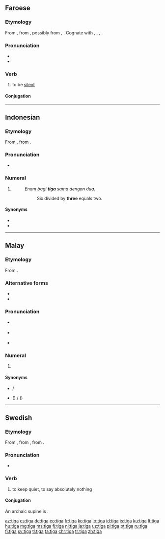 {{also|tigă}}
==Faroese==

===Etymology===
From {{etyl|non|fo}} {{m|non|þegja}}, from {{etyl|gem-pro|fo}} {{m|gem-pro|*þagjaną}}, possibly from {{etyl|ine-pro|fo}} {{m|ine-pro|*tak-}}, {{m|ine-pro|*tHk-}}. Cognate with {{cog|da|tie}}, {{cog|got|𐌸𐌰𐌷𐌰𐌽}}, {{cog|goh|dagēn}}, {{cog|la|taceō}}.

===Pronunciation===
* {{IPA|/ˈtʰiːja/|lang=fo}}
* {{rhymes|iːja|lang=fo}}

===Verb===
{{fo-verb|tagdi|tagt}}

# to be [[silent]]

====Conjugation====
{{fo-conj-tiga}}

----

==Indonesian==
{{cardinalbox|id|2|3|4|dua|empat}}

===Etymology===
From {{etyl|ms|id}} {{m|ms|tiga}}, from {{etyl|poz-mly-pro|id}} {{m|poz-mly-pro|*tiga}}.

===Pronunciation===
* {{audio|Id-tiga.ogg|audio|lang=id}}

===Numeral===
{{head|id|numeral}}

# {{lb|id|cardinal}} {{l|en|three}}
#: ''Enam bagi '''tiga''' sama dengan dua.''
#:: Six divided by '''three''' equals two.

====Synonyms====
* {{l|id|telu}}
* {{l|id|tri}}

----

==Malay==
{{cardinalbox|ms|2|3|4|dua|empat}}

===Etymology===
From {{etyl|poz-mly-pro|ms}} {{m|poz-mly-pro|*tiga}}.

===Alternative forms===
* {{l|ms|tigă}}
* {{l|ms|تيݢ|sc=Arab}}

===Pronunciation===
* {{a|Johor-Selangor}} {{IPA|/tiɡə/|lang=ms}}
* {{a|Riau-Lingga}} {{IPA|/tiɡa/|lang=ms}}
* {{rhymes|igə|gə|ə|lang=ms}}

===Numeral===
{{head|ms|numeral|Jawi spelling|تيݢ}}

# {{lb|ms|cardinal}} {{l|en|three}}

====Synonyms====
* {{l|ms|telu}} / {{l|ms|تلو|sc=Arab}}
* {{l|ms|tri}} ({{l|ms|tri-}}) / {{l|ms|تري|sc=Arab}} ({{l|ms|تري-|sc=Arab}})

----

==Swedish==

===Etymology===
From {{inh|sv|gmq-osw|þighia}}, from {{inh|sv|non|þegja}}, from {{inh|sv|gem-pro|*þagjaną}}.

===Pronunciation===
* {{audio|Sv-tiga.ogg|audio|lang=sv}}

===Verb===
{{sv-verb}}

# to keep quiet, to say absolutely nothing

====Conjugation====
An archaic supine is {{l|sv|tegat}}.
{{sv-conj-st|class=1|tig|teg|tig|nopp=1}}

[[az:tiga]]
[[cs:tiga]]
[[de:tiga]]
[[eo:tiga]]
[[fr:tiga]]
[[ko:tiga]]
[[io:tiga]]
[[id:tiga]]
[[is:tiga]]
[[ku:tiga]]
[[lt:tiga]]
[[hu:tiga]]
[[mg:tiga]]
[[ms:tiga]]
[[fj:tiga]]
[[nl:tiga]]
[[ja:tiga]]
[[uz:tiga]]
[[pl:tiga]]
[[pt:tiga]]
[[ru:tiga]]
[[fi:tiga]]
[[sv:tiga]]
[[tl:tiga]]
[[ta:tiga]]
[[chr:tiga]]
[[tr:tiga]]
[[zh:tiga]]